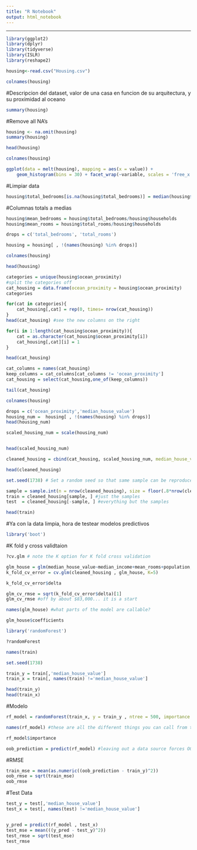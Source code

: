 ---
title: "R Notebook"
output: html_notebook
---

---
```{r}
library(ggplot2)
library(dplyr)
library(tidyverse)
library(ISLR)
library(reshape2)
```


```{r}

housing<-read.csv("Housing.csv")
```

```{r}
colnames(housing)
```
#Descripcion del dataset, valor de una casa en funcion de su arquitectura, y su proximidad al oceano
```{r}
summary(housing)
```
#Remove all NA's
```{r}
housing <- na.omit(housing)
summary(housing)
```



```{r}
head(housing)
```
```{r}
colnames(housing)
```

```{r}
ggplot(data = melt(housing), mapping = aes(x = value)) + 
    geom_histogram(bins = 30) + facet_wrap(~variable, scales = 'free_x')
```
#Limpiar data
```{r}
housing$total_bedrooms[is.na(housing$total_bedrooms)] = median(housing$total_bedrooms , na.rm = TRUE)
```
#Columnas totals a medias
```{r}
housing$mean_bedrooms = housing$total_bedrooms/housing$households
housing$mean_rooms = housing$total_rooms/housing$households

drops = c('total_bedrooms', 'total_rooms')

housing = housing[ , !(names(housing) %in% drops)]

```
```{r}
colnames(housing)
```
```{r}
head(housing)
```

```{r}
categories = unique(housing$ocean_proximity)
#split the categories off
cat_housing = data.frame(ocean_proximity = housing$ocean_proximity)
categories
```

```{r}
for(cat in categories){
    cat_housing[,cat] = rep(0, times= nrow(cat_housing))
}
head(cat_housing) #see the new columns on the right
```
```{r}
for(i in 1:length(cat_housing$ocean_proximity)){
    cat = as.character(cat_housing$ocean_proximity[i])
    cat_housing[,cat][i] = 1
}

head(cat_housing)
```
```{r}
cat_columns = names(cat_housing)
keep_columns = cat_columns[cat_columns != 'ocean_proximity']
cat_housing = select(cat_housing,one_of(keep_columns))

tail(cat_housing)
```

```{r}
colnames(housing)
```

```{r}
drops = c('ocean_proximity','median_house_value')
housing_num =  housing[ , !(names(housing) %in% drops)]
head(housing_num)
```

```{r}
scaled_housing_num = scale(housing_num)


head(scaled_housing_num)

cleaned_housing = cbind(cat_housing, scaled_housing_num, median_house_value=housing$median_house_value)
```
```{r}
head(cleaned_housing)
```

```{r}
set.seed(1738) # Set a random seed so that same sample can be reproduced in future runs

sample = sample.int(n = nrow(cleaned_housing), size = floor(.8*nrow(cleaned_housing)), replace = F)
train = cleaned_housing[sample, ] #just the samples
test  = cleaned_housing[-sample, ] #everything but the samples
```

```{r}


head(train)


```
#Ya con la data limpia, hora de testear modelos predictivos
```{r}
library('boot')
```

#K fold y cross validtaion
```{r}
?cv.glm # note the K option for K fold cross validation
```


```{r}
glm_house = glm(median_house_value~median_income+mean_rooms+population, data=cleaned_housing)
k_fold_cv_error = cv.glm(cleaned_housing , glm_house, K=5)
```
```{r}
k_fold_cv_error$delta
```

```{r}


glm_cv_rmse = sqrt(k_fold_cv_error$delta)[1]
glm_cv_rmse #off by about $83,000... it is a start


```

```{r}
names(glm_house) #what parts of the model are callable?
```

```{r}
glm_house$coefficients
```

```{r}
library('randomForest')
```

```{r}
?randomForest
```

```{r}
names(train)
```

```{r}
set.seed(1738)

train_y = train[,'median_house_value']
train_x = train[, names(train) !='median_house_value']

head(train_y)
head(train_x)
```
#Modelo
```{r}

rf_model = randomForest(train_x, y = train_y , ntree = 500, importance = TRUE)
```

```{r}
names(rf_model) #these are all the different things you can call from the model.
```

```{r}
rf_model$importance
```

```{r}
oob_prediction = predict(rf_model) #leaving out a data source forces OOB predictions
```

#RMSE

```{r}
train_mse = mean(as.numeric((oob_prediction - train_y)^2))
oob_rmse = sqrt(train_mse)
oob_rmse
```

#Test Data

```{r}
test_y = test[,'median_house_value']
test_x = test[, names(test) !='median_house_value']


y_pred = predict(rf_model , test_x)
test_mse = mean(((y_pred - test_y)^2))
test_rmse = sqrt(test_mse)
test_rmse
```

